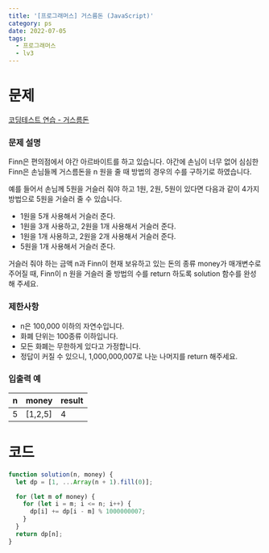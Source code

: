```yaml
---
title: '[프로그래머스] 거스름돈 (JavaScript)'
category: ps
date: 2022-07-05
tags:
  - 프로그래머스
  - lv3
---
```


# 문제

[코딩테스트 연습 - 거스름돈](https://school.programmers.co.kr/learn/courses/30/lessons/12907)

### 문제 설명

Finn은 편의점에서 야간 아르바이트를 하고 있습니다. 야간에 손님이 너무 없어 심심한 Finn은 손님들께 거스름돈을 n 원을 줄 때 방법의 경우의 수를 구하기로 하였습니다.

예를 들어서 손님께 5원을 거슬러 줘야 하고 1원, 2원, 5원이 있다면 다음과 같이 4가지 방법으로 5원을 거슬러 줄 수 있습니다.

- 1원을 5개 사용해서 거슬러 준다.
- 1원을 3개 사용하고, 2원을 1개 사용해서 거슬러 준다.
- 1원을 1개 사용하고, 2원을 2개 사용해서 거슬러 준다.
- 5원을 1개 사용해서 거슬러 준다.

거슬러 줘야 하는 금액 n과 Finn이 현재 보유하고 있는 돈의 종류 money가 매개변수로 주어질 때, Finn이 n 원을 거슬러 줄 방법의 수를 return 하도록 solution 함수를 완성해 주세요.

### 제한사항

- n은 100,000 이하의 자연수입니다.
- 화폐 단위는 100종류 이하입니다.
- 모든 화폐는 무한하게 있다고 가정합니다.
- 정답이 커질 수 있으니, 1,000,000,007로 나눈 나머지를 return 해주세요.

### 입출력 예

| n   | money   | result |
| --- | ------- | ------ |
| 5   | [1,2,5] | 4      |

# 코드

```jsx
function solution(n, money) {
  let dp = [1, ...Array(n + 1).fill(0)];

  for (let m of money) {
    for (let i = m; i <= n; i++) {
      dp[i] += dp[i - m] % 1000000007;
    }
  }
  return dp[n];
}
```
